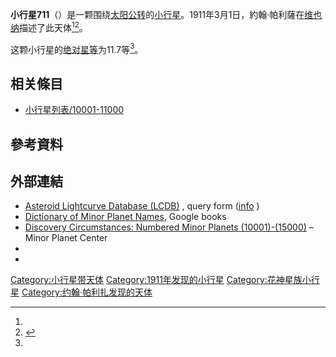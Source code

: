 {{Infobox planet
 | minorplanet     = yes
 | name            = 711 Marmulla
 | background      = #D6D6D6
 | image = 
 | image_size      = 
 | caption         =
 | discovery_ref   =  <ref name="MPC-object" />
 | discoverer      = [[約翰·帕利薩|約翰·帕利薩]]
 | discovery_site  = [[维也纳|维也纳]]
 | discovered      = 1911年3月1日
 | mpc_name        = 711 Marmulla
 | alt_names       = 711 Marmulla
 | pronounced      = 
 | named_after     = <ref name="MPC-object" />
 | mp_category     = [[主帶小行星|主帶小行星]] <ref name="MPC-object" /><ref name="jpldata" />
 | orbit_ref       = <ref name="a">[http://ssd.jpl.nasa.gov/sbdb.cgi?sstr=711 711] {{Wayback|url=http://ssd.jpl.nasa.gov/sbdb.cgi?sstr=711 |date=20210822184347 }}，小行星數據庫瀏覽器（JPL Small-Body Database Browser）－[[美国国家航空航天局|美国国家航空航天局]]喷气推进实验室</ref>
 | epoch           = 2018-03-23.0（[[儒略日|JD]] 2458200.5）
 | uncertainty     = 0
 | observation_arc = 
 | aphelion = {{convert|2.674|AU|km|3|abbr=on|lk=out}}
 | perihelion      = {{convert|1.7994674|AU|km|3|abbr=on}}
 | semimajor       = 2.2369592
 | eccentricity    = 0.1955743
 | period          = 3.35[[儒略年|yr]]
 | mean_anomaly    = 241.88763[[度|°]]
 | mean_motion     = {{Deg2DMS|0.29458920|sup=ms}} / day
 | inclination     = 6.09161
 | asc_node        = 357.08509°
 | arg_peri        = 300.26887
 | mean_diameter   = 
 | rotation        = 
 | albedo          =
 | spectral_type   =
 | abs_magnitude   = 11.7<ref name="jpldata" />
}}
'''小行星711'''（{{lang-en|711 Marmulla}}）是一颗围绕[[太阳|太阳]][[公转|公转]]的[[小行星|小行星]]。1911年3月1日，約翰·帕利薩在[[维也纳|维也纳]]描述了此天体<ref name="a" /><ref>{{cite news|title=小行星列表|url=http://cfa-www.harvard.edu/iau/lists/NumberedMPs.txt|accessdate=2018-10-19|newspaper=哈佛大学|archive-date=2008-05-17|archive-url=https://web.archive.org/web/20080517010638/http://cfa-www.harvard.edu/iau/lists/NumberedMPs.txt|dead-url=no}}</ref>。

这颗小行星的[[绝对星等|绝对星等]]为11.7等<ref name="a" />。

== 相关條目 ==
*[[小行星列表/10001-11000|小行星列表/10001-11000]]

== 參考資料 ==
{{reflist|refs=

<ref name="jpldata">{{cite web
  |type       = 2018-01-26 last obs.
  |title      = JPL Small-Body Database Browser:711 Marmulla-711 Marmulla
  |url        = https://ssd.jpl.nasa.gov/sbdb.cgi?sstr=711
  |publisher  = [[Jet_Propulsion_Laboratory|Jet Propulsion Laboratory]]
  |accessdate = 28 March 2018}}</ref>

<ref name="MPC-object">{{cite web
  |title      = 711 Marmulla
  |work      = Minor Planet Center
  |url      = https://www.minorplanetcenter.net/db_search/show_object?object_id=711
  |accessdate      = 28 March 2018
  |archive-date      = 2016-03-04
  |archive-url      = https://web.archive.org/web/20160304123903/http://minorplanetcenter.net/db_search/show_object?object_id=711
  |dead-url      = no
  }}</ref>

}}

==  外部連結 ==
* [http://www.minorplanet.info/PHP/lcdbsummaryquery.php Asteroid Lightcurve Database (LCDB)] {{Wayback|url=http://www.minorplanet.info/PHP/lcdbsummaryquery.php |date=20171210173955 }}, query form ([http://www.minorplanet.info/lightcurvedatabase.html info] {{Wayback|url=http://www.minorplanet.info/lightcurvedatabase.html |date=20171216050541 }})
* [https://books.google.com/books?id=aeAg1X7afOoC&pg Dictionary of Minor Planet Names], Google books
* [http://www.minorplanetcenter.net/iau/lists/NumberedMPs010001.html Discovery Circumstances: Numbered Minor Planets (10001)-(15000)] {{Wayback|url=http://www.minorplanetcenter.net/iau/lists/NumberedMPs010001.html |date=20180612162317 }} – Minor Planet Center
* {{AstDys|711}}
* {{JPL small body}}

{{Minor Planet Number|[[小行星710|小行星710]]|[[小行星712|小行星712]]}}
{{小天体}}

[[Category:小行星带天体|Category:小行星带天体]]
[[Category:1911年发现的小行星|Category:1911年发现的小行星]]
[[Category:花神星族小行星|Category:花神星族小行星]]
[[Category:约翰·帕利扎发现的天体|Category:约翰·帕利扎发现的天体]]


{{beltasteroid-stub}}